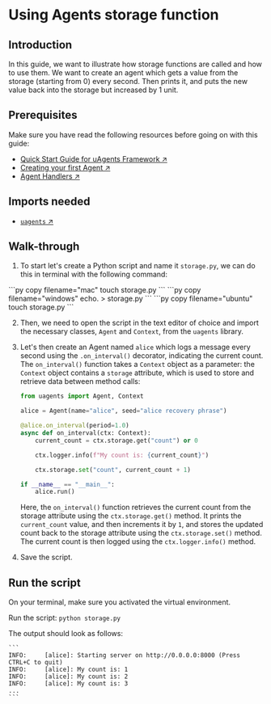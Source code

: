 
# Using Agents storage function

## Introduction

In this guide, we want to illustrate how storage functions are called and how to use them. We want to create an agent which gets a value from the storage (starting from 0) every second. Then prints it, and puts the new value back into the storage but increased by 1 unit.

## Prerequisites

Make sure you have read the following resources before going on with this guide:

   - [Quick Start Guide for uAgents Framework ↗️](/guides/agents/quickstart)
   - [Creating your first Agent ↗️](/guides/agents/getting-started/create-a-uagent)
   - [Agent Handlers ↗️](/guides/agents/intermediate/handlers)

## Imports needed

   - [`uagents` ↗️](https://pypi.org/project/uagents/)

## Walk-through

1. To start let's create a Python script and name it `storage.py`, we can do this in terminal with the following command:

<CodeGroup hasCopy isOSFile>
<DocsCode mac={true}>
```py copy filename="mac"
touch storage.py
```
</DocsCode>

<DocsCode windows={true}>
    ```py copy filename="windows"
    echo. > storage.py
    ```
    </DocsCode>

<DocsCode ubuntu={true}>
    ```py copy filename="ubuntu"
    touch storage.py
    ```
    </DocsCode>
</CodeGroup>
   
2. Then, we need to open the script in the text editor of choice and import the necessary classes, `Agent` and `Context`, from the `uagents` library.

3. Let's then create an Agent named `alice` which logs a message every second using the `.on_interval()` decorator, indicating the current count. The `on_interval()` function takes a `Context` object as a parameter: the `Context` object contains a `storage` attribute, which is used to store and retrieve data between method calls:

   ```py copy filename="storage.py"
   from uagents import Agent, Context

   alice = Agent(name="alice", seed="alice recovery phrase")

   @alice.on_interval(period=1.0)
   async def on_interval(ctx: Context):
       current_count = ctx.storage.get("count") or 0

       ctx.logger.info(f"My count is: {current_count}")

       ctx.storage.set("count", current_count + 1)

   if __name__ == "__main__":
       alice.run()
   ```

   Here, the `on_interval()` function retrieves the current count from the storage attribute using the `ctx.storage.get()` method. It prints the `current_count` value, and then increments it by `1`, and stores the updated count back to the storage attribute using the `ctx.storage.set()` method. The current count is then logged using the `ctx.logger.info()` method.

4. Save the script.

## Run the script

On your terminal, make sure you activated the virtual environment.

Run the script: `python storage.py`

The output should look as follows:

    ```
    INFO:     [alice]: Starting server on http://0.0.0.0:8000 (Press CTRL+C to quit)
    INFO:     [alice]: My count is: 1
    INFO:     [alice]: My count is: 2
    INFO:     [alice]: My count is: 3
    ...
    ```
